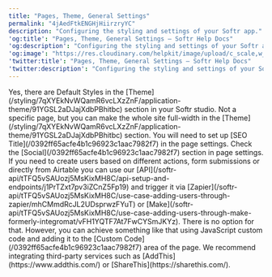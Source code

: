 ```yaml
---
title: "Pages, Theme, General Settings"
permalink: "4jAedFtkENGHjHiirzryYC"
description: "Configuring the styling and settings of your Softr app."
'og:title': "Pages, Theme, General Settings – Softr Help Docs"
'og:description': "Configuring the styling and settings of your Softr app."
'og:image': "https://res.cloudinary.com/helpkit/image/upload/c_scale,w_700,q_auto/v1674219840/softrdocs_meta_OG_Image_Url_258f31c013.png"
'twitter:title': "Pages, Theme, General Settings – Softr Help Docs"
'twitter:description': "Configuring the styling and settings of your Softr app."
---
```

<AccordionGroup>
   <Accordion title="Can I select a color for component X for the whole site?">
Yes, there are Default Styles in the [Theme](/styling/7qXYEkNvWQamR6vcLXzZnF/application-theme/91YGSL2aDJajXdbPBhitbc) section in your Softr studio.
   </Accordion>

   <Accordion title="Can I set a specific page to be full-width?">
Not a specific page, but you can make the whole site full-width in the [Theme](/styling/7qXYEkNvWQamR6vcLXzZnF/application-theme/91YGSL2aDJajXdbPBhitbc)
section.
   </Accordion>

   <Accordion title="How to change the page name on browser tab?">
You will need to set up [SEO Title](/0392ff65acfe4b1c96923c1aac7982f7) in the page settings.
   </Accordion>

   <Accordion title="How to add OpenGraph descriptions and image to page?">
Check the [Social](/0392ff65acfe4b1c96923c1aac7982f7) section in page settings.
   </Accordion>

   <Accordion title="How to import users from Airtable to Softr automatically?">
If you need to create users based on different actions, form submissions or directly from Airtable you can use our [API](/softr-api/tTFQ5vSAUozj5MsKixMH8C/api-setup-and-endpoints/j1PrTZxt7pv3iZCnZ5Fp19) and trigger it via [Zapier](/softr-api/tTFQ5vSAUozj5MsKixMH8C/use-case-adding-users-through-zapier/mhCMmdRcJL2UDsprwzFYuT) or [Make](/softr-api/tTFQ5vSAUozj5MsKixMH8C/use-case-adding-users-through-make-formerly-integromat/vFH1YQTF7At7FwCYSmJKYz).
   </Accordion>

   <Accordion title="How to redirect from one page to another based on a condition in Softr?">
There is no option for that. However, you can achieve something like that using JavaScript custom code and adding it to the [Custom Code](/0392ff65acfe4b1c96923c1aac7982f7) area of the page.
   </Accordion>

   <Accordion title="How to add social sharing to my pages?">
We recommend integrating third-party services such as [AddThis](https://www.addthis.com/) or [ShareThis](https://sharethis.com/).
   </Accordion>
</AccordionGroup>
